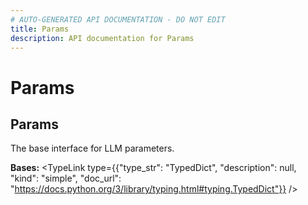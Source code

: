```yaml
---
# AUTO-GENERATED API DOCUMENTATION - DO NOT EDIT
title: Params
description: API documentation for Params
---
```


# Params

## <ApiType type="Class" path="models/base/Params" symbolName="Params" /> Params

The base interface for LLM parameters.

**Bases:** 
<TypeLink type={{"type_str": "TypedDict", "description": null, "kind": "simple", "doc_url": "https://docs.python.org/3/library/typing.html#typing.TypedDict"}} />

